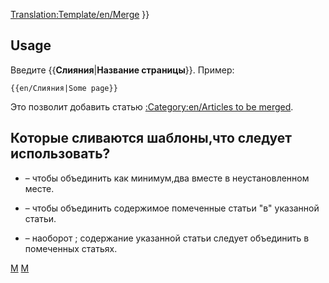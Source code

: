 [[Translation:Template/en/Merge]]
<noinclude>
</noinclude>
{{en/ambox| type  = move
| image = merge.png
| text  =  {{#IF: {{{1|}}} |It has been suggested that this article or section be <span class="plainlinks">[http://en.wikipedia.org/wiki/Wikipedia:Merging merged]</span> with<!--
--> ''[[:en/{{NAMESPACE}}/{{{1}}}|{{{1}}}]]''. ([[:en/{{NAMESPACE}} talk/{{{1}}}|Discuss]]) | Страница,имя было поставлено, исправить или удалить шаблон
}} }}<includeonly>{{{2|[[Category:en/Articles to be merged|{{PAGENAME}}]]}}}</includeonly><noinclude>

==Usage==
Введите <nowiki>{{</nowiki>'''Слияния'''|'''Название страницы'''<nowiki>}}</nowiki>. Пример:
<pre>{{en/Слияния|Some page}}</pre>
Это позволит добавить статью [[:Category:en/Articles to be merged]].

== Которые сливаются шаблоны,что следует использовать? ==
* {{en/s|Слияния/Ru}} &ndash; чтобы объединить как минимум,два вместе в неустановленном месте.
* {{en/s|Mergeto}} &ndash; чтобы объединить содержимое помеченные статьи "в" указанной статьи.
* {{en/s|Mergefrom}} &ndash; наоборот {{en/s|Mergeto}}; содержание указанной статьи следует объединить в помеченных статьях.

[[Category:en/Templates|M]][[Category:en/Message boxes|M]]</noinclude>